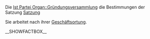 Die [[Ist Partei Organ::Gründungsversammlung]] die Bestimmungen der Satzung  [[Ist definiert in Satzung::Satzung#.C2.A7_9_-_Organe_der_Bundespartei|Satzung]]


Sie arbeitet nach ihrer [[Hat Geschäftsordnung::Go|Geschäftsortung]].

__SHOWFACTBOX__